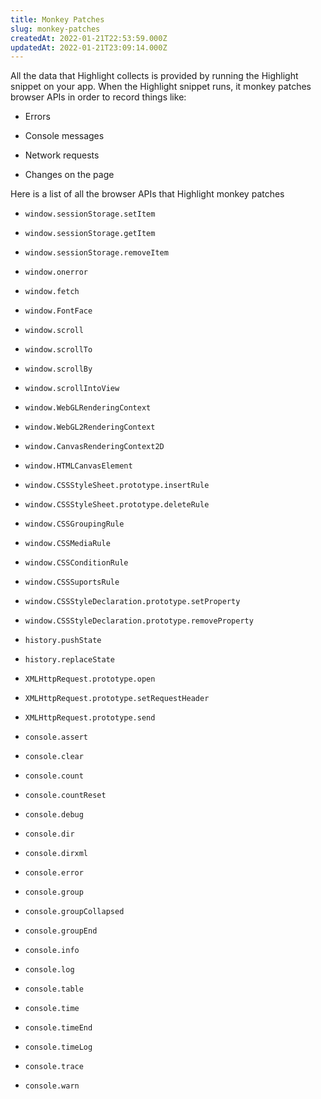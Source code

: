 ```yaml
---
title: Monkey Patches
slug: monkey-patches
createdAt: 2022-01-21T22:53:59.000Z
updatedAt: 2022-01-21T23:09:14.000Z
---
```


All the data that Highlight collects is provided by running the Highlight snippet on your app. When the Highlight snippet runs, it monkey patches browser APIs in order to record things like:

-   Errors

-   Console messages

-   Network requests

-   Changes on the page

Here is a list of all the browser APIs that Highlight monkey patches

-   `window.sessionStorage.setItem`

-   `window.sessionStorage.getItem`

-   `window.sessionStorage.removeItem`

-   `window.onerror`

-   `window.fetch`

-   `window.FontFace`

-   `window.scroll`

-   `window.scrollTo`

-   `window.scrollBy`

-   `window.scrollIntoView`

-   `window.WebGLRenderingContext`

-   `window.WebGL2RenderingContext`

-   `window.CanvasRenderingContext2D`

-   `window.HTMLCanvasElement`

-   `window.CSSStyleSheet.prototype.insertRule`

-   `window.CSSStyleSheet.prototype.deleteRule`

-   `window.CSSGroupingRule`

-   `window.CSSMediaRule`

-   `window.CSSConditionRule`

-   `window.CSSSuportsRule`

-   `window.CSSStyleDeclaration.prototype.setProperty`

-   `window.CSSStyleDeclaration.prototype.removeProperty`

-   `history.pushState`

-   `history.replaceState`

-   `XMLHttpRequest.prototype.open`

-   `XMLHttpRequest.prototype.setRequestHeader`

-   `XMLHttpRequest.prototype.send`

-   `console.assert`

-   `console.clear`

-   `console.count`

-   `console.countReset`

-   `console.debug`

-   `console.dir`

-   `console.dirxml`

-   `console.error`

-   `console.group`

-   `console.groupCollapsed`

-   `console.groupEnd`

-   `console.info`

-   `console.log`

-   `console.table`

-   `console.time`

-   `console.timeEnd`

-   `console.timeLog`

-   `console.trace`

-   `console.warn`
